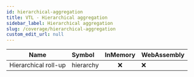 ```yaml
---
id: hierarchical-aggregation
title: VTL - Hierarchical aggregation
sidebar_label: Hierarchical aggregation
slug: /coverage/hierarchical-aggregation
custom_edit_url: null
---
```


| Name                 | Symbol    | InMemory | WebAssembly |
| -------------------- | :-------- | :------: | ----------- |
| Hierarchical roll-up | hierarchy |   :x:    | :x:         |
